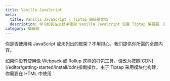 ```yaml
---
title: Vanilla JavaScript
meta:
  title: Vanilla JavaScript | Tiptap 编辑器文档
  description: 学习如何在文档中使用 Vanilla JavaScript 设置 Tiptap 编辑器、安装依赖并初始化编辑器！
category: 编辑器
---
```



你是否使用纯 JavaScript 或未列出的框架？不用担心，我们提供你所需的全部内容。

<Callout title="提示" variant="hint">
    如果你没有使用像 Webpack 或 Rollup 这样的打包工具，请改为按照[CDN](/editor/getting-started/install/cdn)指南操作。由于 Tiptap 采用模块化构建，你需要在 HTML 中使用 `<script type="module">` 来使我们的 CDN 导入生效。
</Callout>

## 安装依赖

对于以下示例，你需要安装 `@tiptap/core`（实际的编辑器核心）、`@tiptap/pm`（ProseMirror 库）和 `@tiptap/starter-kit`。 StarterKit 不包含所有扩展，仅包含最常用的扩展。

```bash
npm install @tiptap/core @tiptap/pm @tiptap/starter-kit
```

### 添加标记

在你希望挂载编辑器的位置添加以下 HTML：

```html
<div class="element"></div>
```

## 初始化编辑器

一切准备就绪，现在开始设置编辑器。将以下代码添加到你的 JavaScript 文件中：

```js
import { Editor } from '@tiptap/core'
import StarterKit from '@tiptap/starter-kit'

new Editor({
  element: document.querySelector('.element'),
  extensions: [StarterKit],
  content: '<p>Hello World!</p>',
})
```

在浏览器中打开你的项目，看看 Tiptap 的效果吧。干得漂亮！